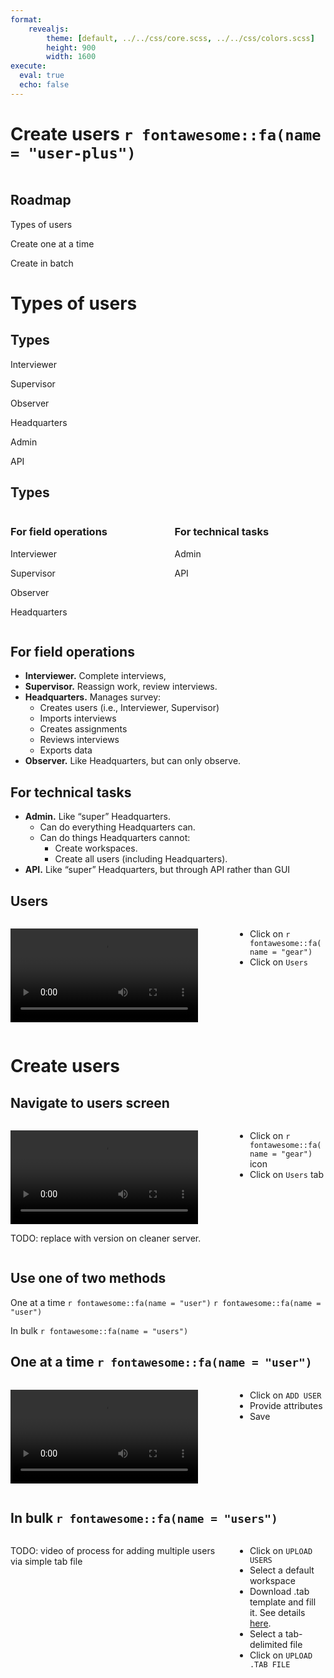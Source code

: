 ```yaml
---
format: 
    revealjs: 
        theme: [default, ../../css/core.scss, ../../css/colors.scss]
        height: 900
        width: 1600
execute: 
  eval: true
  echo: false
---
```


# Create users `r fontawesome::fa(name = "user-plus")` {background-color=var(--suso)}

```r

```

## Roadmap {.suso}
::: {.box .box-1}
Types of users
:::

::: {.box .box-2}
Create one at a time

:::

::: {.box .box-3}
Create in batch
:::

# Types of users {background-color=var(--s1)}

## Types {.t1 auto-animate="true"}

::: {data-id="box1" .box .box-1}
Interviewer
:::

::: {data-id="box2" .box .box-1}
Supervisor
:::

::: {data-id="box3" .box .box-1}
Observer
:::

::: {data-id="box4" .box .box-1}
Headquarters
:::

::: {data-id="box5" .box .box-1}
Admin
:::

::: {data-id="box6" .box .box-1}
API
:::

## Types {.t1 auto-animate="true"}

:::: {.columns}

::: {.column width="50%"}

### For field operations

::: {data-id="box1" .box .box-1}
Interviewer
:::

::: {data-id="box2" .box .box-1}
Supervisor
:::

::: {data-id="box3" .box .box-1}
Observer
:::

::: {data-id="box4" .box .box-1}
Headquarters
:::

:::

::: {.column width="50%"}

### For technical tasks

::: {data-id="box5" .box .box-1}
Admin
:::

::: {data-id="box6" .box .box-1}
API
:::

:::

::::

## For field operations {.t1}

- **Interviewer.** Complete interviews,
- **Supervisor.** Reassign work, review interviews.
- **Headquarters.** Manages survey:
    - Creates users (i.e., Interviewer, Supervisor)
    - Imports interviews
    - Creates assignments
    - Reviews interviews
    - Exports data
- **Observer.** Like Headquarters, but can only observe.


## For technical tasks {.t1}

- **Admin.** Like "super" Headquarters. 
    - Can do everything Headquarters can.
    - Can do things Headquarters cannot: 
        - Create workspaces. 
        - Create all users (including Headquarters).
- **API.** Like "super" Headquarters, but through API rather than GUI

## Users {.t1}

:::: {.columns}

::: {.column width="70%"}

![](assets/users.mp4){fig-align="center"}

:::

::: {.column width="30%"}

- Click on `r fontawesome::fa(name = "gear")`
- Click on `Users`

:::

::::

# Create users {background-color=var(--s3)}

## Navigate to users screen {.t3}

:::: {.columns}

::: {.column width="70%"}

![](assets/users.mp4){fig-align="center"}

TODO: replace with version on cleaner server.

:::

::: {.column width="30%"}

- Click on `r fontawesome::fa(name = "gear")` icon
- Click on `Users` tab

:::

::::

## Use one of two methods {.t3}

::: {.box .box-3}
One at a time `r fontawesome::fa(name = "user")` `r fontawesome::fa(name = "user")`
:::

::: {.box .box-3}
In bulk `r fontawesome::fa(name = "users")`
:::

## One at a time `r fontawesome::fa(name = "user")` {.t3}

:::: {.columns}

::: {.column width="70%"}

![](assets/add_one_at_a_time.mp4){fig-align="center"}

:::

::: {.column width="30%"}

- Click on `ADD USER`
- Provide attributes
- Save

:::

::::

## In bulk `r fontawesome::fa(name = "users")` {.t3}

:::: {.columns}

::: {.column width="70%"}
TODO: video of process for adding multiple users via simple tab file
:::

::: {.column width="30%"}

- Click on `UPLOAD USERS`
- Select a default workspace
- Download .tab template and fill it. See details [here](https://docs.mysurvey.solutions/headquarters/accounts/batch-user-upload/).
- Select a tab-delimited file
- Click on `UPLOAD .TAB FILE`

:::

::::
